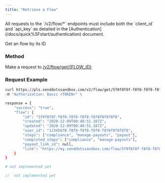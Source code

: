 ```yaml
---
title: "Retrieve a Flow"
---
```


<Note>
  All requests to the `/v2/flow/*` endpoints must include both the `client_id`
  and `api_key` as detailed in the
  [Authentication](/docs/quick%5Fstart/authentication) document.
</Note>

Get an flow by its ID

### Method

Make a request to [/v2/flow/get/{FLOW_ID}](/api#tag/flows/paths/~1api~1flow~1get~1%7Bflow%5Fid%7D/get)

### Request Example

<CodeGroup>

```bash cURL
curl https://pls.senddotssandbox.com/v2/flow/get/5f0f8f8f-f8f8-f8f8-f8f8-f8f8f8f8f8f8 \
-H "Authorization: Basic <TOKEN>" \

response = {
    "success": "true",
    "flow": {
        "id": "5f0f8f8f-f8f8-f8f8-f8f8-f8f8f8f8f8f8",
        "created": "2020-12-09T00:40:51.107Z",
        "updated": "2020-12-09T00:40:51.107Z",
        "user_id": "12345678-f8f8-f8f8-f8f8-f8f8f8f8f8f8",
        "steps": ["compliance", "manage-payouts", "payout"],
        "completed_steps": ["compliance", "manage-payouts"],
        "payout_link_id": null,
        "link": "https://my.senddotssandbox.com/flow/5f0f8f8f-f8f8-f8f8-f8f8-f8f8f8f8f8f8"
    }
}
```

```python Python SDK
# not implemented yet
```

```javascript NodeJS
//  not implemented yet
```

</CodeGroup>
